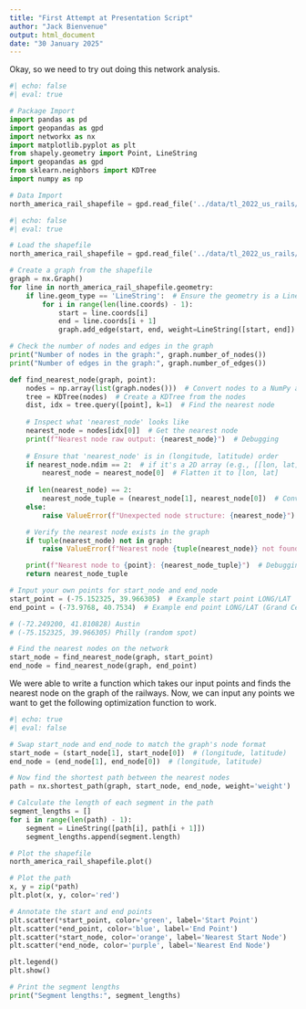 ```yaml
---
title: "First Attempt at Presentation Script"
author: "Jack Bienvenue"
output: html_document
date: "30 January 2025"
---
```


Okay, so we need to try out doing this network analysis.

``` python
#| echo: false
#| eval: true

# Package Import
import pandas as pd
import geopandas as gpd
import networkx as nx
import matplotlib.pyplot as plt
from shapely.geometry import Point, LineString
import geopandas as gpd
from sklearn.neighbors import KDTree
import numpy as np

# Data Import
north_america_rail_shapefile = gpd.read_file('../data/tl_2022_us_rails/tl_2022_us_rails.shp')
```

```python
#| echo: false
#| eval: true

# Load the shapefile
north_america_rail_shapefile = gpd.read_file('../data/tl_2022_us_rails/tl_2022_us_rails.shp')

# Create a graph from the shapefile
graph = nx.Graph()
for line in north_america_rail_shapefile.geometry:
    if line.geom_type == 'LineString':  # Ensure the geometry is a LineString
        for i in range(len(line.coords) - 1):
            start = line.coords[i]
            end = line.coords[i + 1]
            graph.add_edge(start, end, weight=LineString([start, end]).length)

# Check the number of nodes and edges in the graph
print("Number of nodes in the graph:", graph.number_of_nodes())
print("Number of edges in the graph:", graph.number_of_edges())

def find_nearest_node(graph, point):
    nodes = np.array(list(graph.nodes()))  # Convert nodes to a NumPy array
    tree = KDTree(nodes)  # Create a KDTree from the nodes
    dist, idx = tree.query([point], k=1)  # Find the nearest node
    
    # Inspect what 'nearest_node' looks like
    nearest_node = nodes[idx[0]]  # Get the nearest node
    print(f"Nearest node raw output: {nearest_node}")  # Debugging
    
    # Ensure that 'nearest_node' is in (longitude, latitude) order
    if nearest_node.ndim == 2:  # if it's a 2D array (e.g., [[lon, lat]])
        nearest_node = nearest_node[0]  # Flatten it to [lon, lat]
        
    if len(nearest_node) == 2:
        nearest_node_tuple = (nearest_node[1], nearest_node[0])  # Convert to (latitude, longitude)
    else:
        raise ValueError(f"Unexpected node structure: {nearest_node}")

    # Verify the nearest node exists in the graph
    if tuple(nearest_node) not in graph:
        raise ValueError(f"Nearest node {tuple(nearest_node)} not found in the graph.")

    print(f"Nearest node to {point}: {nearest_node_tuple}")  # Debugging
    return nearest_node_tuple

# Input your own points for start_node and end_node
start_point = (-75.152325, 39.966305)  # Example start point LONG/LAT 
end_point = (-73.9768, 40.7534)  # Example end point LONG/LAT (Grand Central Station)

# (-72.249200, 41.810828) Austin
# (-75.152325, 39.966305) Philly (random spot)

# Find the nearest nodes on the network
start_node = find_nearest_node(graph, start_point)
end_node = find_nearest_node(graph, end_point)
```

We were able to write a function which takes our input points and finds the nearest node on the graph of the railways. Now, we can input any points we want to get the following optimization function to work.

``` python
#| echo: true
#| eval: false

# Swap start_node and end_node to match the graph's node format
start_node = (start_node[1], start_node[0])  # (longitude, latitude)
end_node = (end_node[1], end_node[0])  # (longitude, latitude)

# Now find the shortest path between the nearest nodes
path = nx.shortest_path(graph, start_node, end_node, weight='weight')

# Calculate the length of each segment in the path
segment_lengths = []
for i in range(len(path) - 1):
    segment = LineString([path[i], path[i + 1]])
    segment_lengths.append(segment.length)

# Plot the shapefile
north_america_rail_shapefile.plot()

# Plot the path
x, y = zip(*path)
plt.plot(x, y, color='red')

# Annotate the start and end points
plt.scatter(*start_point, color='green', label='Start Point')
plt.scatter(*end_point, color='blue', label='End Point')
plt.scatter(*start_node, color='orange', label='Nearest Start Node')
plt.scatter(*end_node, color='purple', label='Nearest End Node')

plt.legend()
plt.show()

# Print the segment lengths
print("Segment lengths:", segment_lengths)
```

